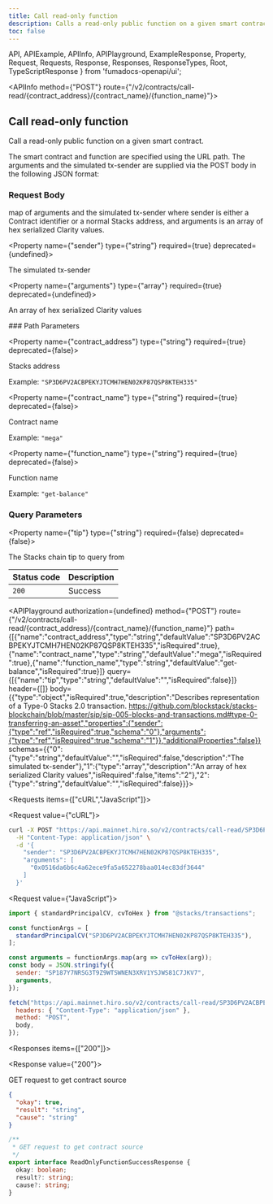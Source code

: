 ```yaml
---
title: Call read-only function
description: Calls a read-only public function on a given smart contract.
toc: false
---
```


  API,
  APIExample,
  APIInfo,
  APIPlayground,
  ExampleResponse,
  Property,
  Request,
  Requests,
  Response,
  Responses,
  ResponseTypes,
  Root,
  TypeScriptResponse
} from 'fumadocs-openapi/ui';

<Root>

<API>

<APIInfo method={"POST"} route={"/v2/contracts/call-read/{contract_address}/{contract_name}/{function_name}"}>

## Call read-only function

Call a read-only public function on a given smart contract.

The smart contract and function are specified using the URL path. The arguments and the simulated tx-sender are supplied via the POST body in the following JSON format:


### Request Body

map of arguments and the simulated tx-sender where sender is either a Contract identifier or a normal Stacks address, and arguments is an array of hex serialized Clarity values.

<Property name={"sender"} type={"string"} required={true} deprecated={undefined}>

The simulated tx-sender

</Property>

<Property name={"arguments"} type={"array<string>"} required={true} deprecated={undefined}>

An array of hex serialized Clarity values

</Property>
### Path Parameters

<Property name={"contract_address"} type={"string"} required={true} deprecated={false}>

Stacks address

<span>Example: `"SP3D6PV2ACBPEKYJTCMH7HEN02KP87QSP8KTEH335"`</span>

</Property>

<Property name={"contract_name"} type={"string"} required={true} deprecated={false}>

Contract name

<span>Example: `"mega"`</span>

</Property>

<Property name={"function_name"} type={"string"} required={true} deprecated={false}>

Function name

<span>Example: `"get-balance"`</span>

</Property>

### Query Parameters

<Property name={"tip"} type={"string"} required={false} deprecated={false}>

The Stacks chain tip to query from

</Property>

| Status code | Description |
| :------ | :------ |
| `200` | Success |

<APIPlayground authorization={undefined} method={"POST"} route={"/v2/contracts/call-read/{contract_address}/{contract_name}/{function_name}"} path={[{"name":"contract_address","type":"string","defaultValue":"SP3D6PV2ACBPEKYJTCMH7HEN02KP87QSP8KTEH335","isRequired":true},{"name":"contract_name","type":"string","defaultValue":"mega","isRequired":true},{"name":"function_name","type":"string","defaultValue":"get-balance","isRequired":true}]} query={[{"name":"tip","type":"string","defaultValue":"","isRequired":false}]} header={[]} body={{"type":"object","isRequired":true,"description":"Describes representation of a Type-0 Stacks 2.0 transaction. https://github.com/blockstack/stacks-blockchain/blob/master/sip/sip-005-blocks-and-transactions.md#type-0-transferring-an-asset","properties":{"sender":{"type":"ref","isRequired":true,"schema":"0"},"arguments":{"type":"ref","isRequired":true,"schema":"1"}},"additionalProperties":false}} schemas={{"0":{"type":"string","defaultValue":"","isRequired":false,"description":"The simulated tx-sender"},"1":{"type":"array","description":"An array of hex serialized Clarity values","isRequired":false,"items":"2"},"2":{"type":"string","defaultValue":"","isRequired":false}}}>

</APIPlayground>

</APIInfo>

<APIExample>

<Requests items={["cURL","JavaScript"]}>

<Request value={"cURL"}>

```bash
curl -X POST "https://api.mainnet.hiro.so/v2/contracts/call-read/SP3D6PV2ACBPEKYJTCMH7HEN02KP87QSP8KTEH335/mega/get-balance" \
  -H "Content-Type: application/json" \
  -d '{
    "sender": "SP3D6PV2ACBPEKYJTCMH7HEN02KP87QSP8KTEH335",
    "arguments": [
      "0x0516da6b6c4a62ece9fa5a652278baa014ec83df3644"
    ]
  }'
``` 

</Request>

<Request value={"JavaScript"}>

```js
import { standardPrincipalCV, cvToHex } from "@stacks/transactions";

const functionArgs = [
  standardPrincipalCV("SP3D6PV2ACBPEKYJTCMH7HEN02KP87QSP8KTEH335"),
];

const arguments = functionArgs.map(arg => cvToHex(arg));
const body = JSON.stringify({
  sender: "SP187Y7NRSG3T9Z9WTSWNEN3XRV1YSJWS81C7JKV7",
  arguments,
});

fetch("https://api.mainnet.hiro.so/v2/contracts/call-read/SP3D6PV2ACBPEKYJTCMH7HEN02KP87QSP8KTEH335/mega/get-balance", {
  headers: { "Content-Type": "application/json" },
  method: "POST",
  body,
});
```

</Request>

</Requests>

<Responses items={["200"]}>

<Response value={"200"}>

GET request to get contract source

<ResponseTypes>

<ExampleResponse>

```json
{
  "okay": true,
  "result": "string",
  "cause": "string"
}
```

</ExampleResponse>

<TypeScriptResponse>

```ts
/**
 * GET request to get contract source
 */
export interface ReadOnlyFunctionSuccessResponse {
  okay: boolean;
  result?: string;
  cause?: string;
}
```

</TypeScriptResponse>

</ResponseTypes>

</Response>

</Responses>

</APIExample>

</API>

</Root>
